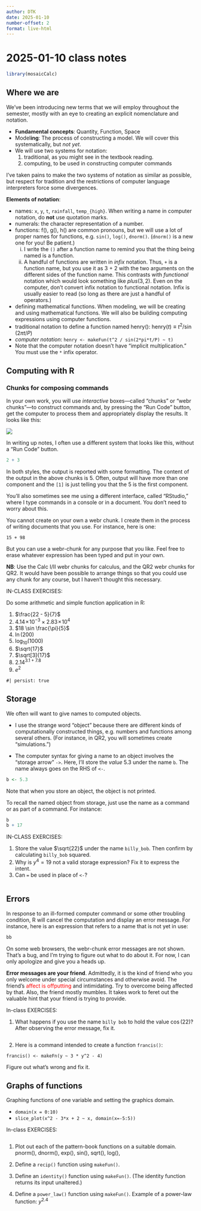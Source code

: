 ```yaml
---
author: DTK
date: 2025-01-10
number-offset: 2
format: live-html
---
```


# 2025-01-10 class notes

```r
library(mosaicCalc)
```

## Where we are

We've been introducing new terms that we will employ throughout the semester, mostly with an eye to creating an explicit nomenclature and notation.

- **Fundamental concepts**: Quantity, Function, Space
- Model**ing**: The process of constructing a model. We will cover this systematically, but *not yet*.
- We will use two systems for notation:
    1. traditional, as you might see in the textbook reading.
    2. computing, to be used in constructing computer commands

I've taken pains to make the two systems of notation as similar as possible, but respect for tradition and the restrictions of computer language interpreters force some divergences.

**Elements of notation**:

- names: `x`, `y`, `t`, `rainfall`, `temp_{high}`. When writing a name in computer notation, do **not** use quotation marks.
- numerals: the character representation of a number.
- functions: f(), g(), h() are common pronouns, but we will use a lot of proper names for functions, e.g. `sin()`, `log()`, `dnorm()`. (`dnorm()` is a new one for you! Be patient.)
    i. I write the `()` after a function name to remind you that the thing being named is a function. 
    ii. A handful of functions are written in *infix* notation. Thus, `+` is a function name, but you use it as 3 + 2 with the two arguments on the different sides of the function name. This contrasts with *functional* notation which would look something like $plus(3, 2)$. Even on the computer, don't convert infix notation to functional notation. Infix is usually easier to read (so long as there are just a handful of operators.)
- defining mathematical functions. When modeling, we will be creating and using mathematical functions. We will also be building computing expressions using computer functions. 
- traditional notation to define a function named henry(): $\text{henry}(t) \equiv t^2 / \sin(2\pi t/P)$
- *computer notation*: `henry <- makeFun(t^2 / sin(2*pi*t/P) ~ t)`
- Note that the computer notation doesn't have "implicit multiplication." You must use the `*` infix operator.

## Computing with R

### Chunks for composing commands

In your own work, you will use *interactive* boxes---called "chunks" or "webr chunks"---to construct commands and, by pressing the "Run Code" button, get the computer to process them and appropriately display the results. It looks like this:

![](webr-chunk.png)

In writing up notes, I often use a different system that looks like this, without a "Run Code" button.

```r
2 + 3
```

In both styles, the output is reported with some formatting. The content of the output in the above chunks is 5. Often, output will have more than one component and the `[1]` is just telling you that the 5 is the first component.

You'll also sometimes see me using a different interface, called "RStudio," where I type commands in a console or in a document. You don't need to worry about this.

You cannot create on your own a webr chunk. I create them in the process of writing documents that you use. For instance, here is one:

```webr-r
15 + 98
```

But you can use a webr-chunk for any purpose that you like. Feel free to erase whatever expression has been typed and put in your own.

**NB**: Use the Calc I/II webr chunks for calculus, and the QR2 webr chunks for QR2. It would have been possible to arrange things so that you could use any chunk for any course, but I haven't thought this necessary. 

IN-CLASS EXERCISES:

Do some arithmetic and simple function application in R:

1. $\frac{22 - 5}{7}$
2. $4.14\! \times\! 10^{-3} \times 2.83\!\times\!10^{4}$
3. $18 \sin \frac{\pi}{5}$
4. $\ln(200)$
5. $\log_{10}(1000)$
6. $\sqrt{17}$
7. $\sqrt[3]{17}$
8. $2.14^{3.1 + 7.8}$
9. $e^2$

```webr-r
#| persist: true

```



## Storage

We often will want to give names to computed objects.

* I use the strange word "object" because there are different kinds of computationally constructed things, e.g. numbers and functions among several others. (For instance, in QR2, you will sometimes create "simulations.")

* The computer syntax for giving a name to an object involves the "storage arrow" `->`. Here, I'll store the *value* 5.3 under the name `b`. The name always goes on the RHS of `<-`.

```r
b <- 5.3
```

Note that when you store an object, the object is not printed.

To recall the named object from storage, just use the name as a command or as part of a command. For instance:

```r
b
b + 17
```

IN-CLASS EXERCISES:

1. Store the value $\sqrt{22}$ under the name `billy_bob`. Then confirm by calculating `billy_bob` squared.
2. Why is $y^4 = 19$ not a valid storage expression? Fix it to express the intent.
3. Can `=` be used in place of `<-`?

```webr-r

```



## Errors

In response to an ill-formed computer command or some other troubling condition, R will cancel the computation and display an error message. For instance, here is an expression that refers to a name that is not yet in use:

```r
bb
```

On some web browsers, the webr-chunk error messages are not shown. That's a bug, and I'm trying to figure out what to do about it. For now, I can only apologize and give you a heads up.

**Error messages are your friend**. Admittedly, it is the kind of friend who you only welcome under special circumstances and otherwise avoid. The friend's [affect is offputting]{style="color: red;"} and intimidating. Try to overcome being affected by that. Also, the friend mostly mumbles. It takes work to feret out the valuable hint that your friend is trying to provide.

In-class EXERCISES:

1. What happens if you use the name `billy bob` to hold the value $\cos(22)$? After observing the error message, fix it.

```webr-r


```

2. Here is a command intended to create a function `francis()`:

```webr-r
francis() <- makeFn(y ~ 3 * y^2 - 4)
```

Figure out what's wrong and fix it.





## Graphs of functions

Graphing functions of one variable and setting the graphics domain.

- `domain(x = 0:10)`
- `slice_plot(x^2 - 3*x + 2 ~ x, domain(x=-5:5))`

In-class EXERCISES:

```webr-r


```

1. Plot out each of the pattern-book functions on a suitable domain. pnorm(), dnorm(), exp(), sin(), sqrt(), log(), 

2. Define a `recip()` function using `makeFun()`. 

3. Define an `identity()` function using `makeFun()`. (The identity function returns its input unaltered.)

4. Define a `power_law()` function using `makeFun()`. Example of a power-law function: $y^{2.4}$
